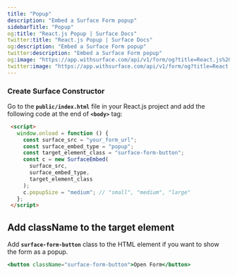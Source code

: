 ```yaml
---
title: "Popup"
description: "Embed a Surface Form popup"
sidebarTitle: "Popup"
og:title: "React.js Popup | Surface Docs"
twitter:title: "React.js Popup | Surface Docs"
og:description: "Embed a Surface Form popup"
twitter:description: "Embed a Surface Form popup"
og:image: "https://app.withsurface.com/api/v1/form/og?title=React.js%20Popup"
twitter:image: "https://app.withsurface.com/api/v1/form/og?title=React.js%20Popup"
---
```


### Create Surface Constructor

Go to the **`public/index.html`** file in your React.js project and add the following code at the end of **`<body>`** tag:

```html
 <script>
   window.onload = function () {
     const surface_src = "your_form_url";
     const surface_embed_type = "popup";
     const target_element_class = "surface-form-button";
     const c = new SurfaceEmbed(
       surface_src,
       surface_embed_type,
       target_element_class
     );
     c.popupSize = "medium"; // "small", "medium", "large"
   };
 </script>
```

## Add className to the target element

Add **`surface-form-button`** class to the HTML element if you want to show the form as a popup.

```jsx
<button className="surface-form-button">Open Form</button>
```
